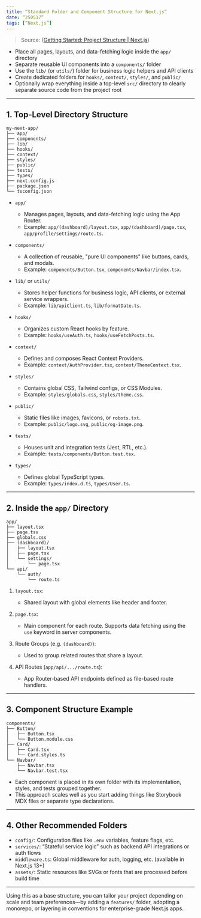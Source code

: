 ```yaml
---
title: “Standard Folder and Component Structure for Next.js”
date: “250517”
tags: [“Next.js”]
---
```


> Source: ([Getting Started: Project Structure | Next.js](https://nextjs.org/docs/app/getting-started/project-structure?utm_source=chatgpt.com))

- Place all pages, layouts, and data-fetching logic inside the `app/` directory
- Separate reusable UI components into a `components/` folder
- Use the `lib/` (or `utils/`) folder for business logic helpers and API clients
- Create dedicated folders for `hooks/`, `context/`, `styles/`, and `public/`
- Optionally wrap everything inside a top-level `src/` directory to clearly separate source code from the project root

---

## 1. Top-Level Directory Structure

```
my-next-app/
├── app/
├── components/
├── lib/
├── hooks/
├── context/
├── styles/
├── public/
├── tests/
├── types/
├── next.config.js
├── package.json
└── tsconfig.json
```

- `app/`

  - Manages pages, layouts, and data-fetching logic using the App Router.
  - Example: `app/(dashboard)/layout.tsx`, `app/(dashboard)/page.tsx`, `app/profile/settings/route.ts`.

- `components/`

  - A collection of reusable, "pure UI components" like buttons, cards, and modals.
  - Example: `components/Button.tsx`, `components/Navbar/index.tsx`.

- `lib/` or `utils/`

  - Stores helper functions for business logic, API clients, or external service wrappers.
  - Example: `lib/apiClient.ts`, `lib/formatDate.ts`.

- `hooks/`

  - Organizes custom React hooks by feature.
  - Example: `hooks/useAuth.ts`, `hooks/useFetchPosts.ts`.

- `context/`

  - Defines and composes React Context Providers.
  - Example: `context/AuthProvider.tsx`, `context/ThemeContext.tsx`.

- `styles/`

  - Contains global CSS, Tailwind configs, or CSS Modules.
  - Example: `styles/globals.css`, `styles/theme.css`.

- `public/`

  - Static files like images, favicons, or `robots.txt`.
  - Example: `public/logo.svg`, `public/og-image.png`.

- `tests/`

  - Houses unit and integration tests (Jest, RTL, etc.).
  - Example: `tests/components/Button.test.tsx`.

- `types/`
  - Defines global TypeScript types.
  - Example: `types/index.d.ts`, `types/User.ts`.

---

## 2. Inside the `app/` Directory

```
app/
├── layout.tsx
├── page.tsx
├── globals.css
├── (dashboard)/
│   ├── layout.tsx
│   ├── page.tsx
│   └── settings/
│       └── page.tsx
└── api/
    └── auth/
        └── route.ts
```

1. `layout.tsx`:

   - Shared layout with global elements like header and footer.

2. `page.tsx`:

   - Main component for each route. Supports data fetching using the `use` keyword in server components.

3. Route Groups (e.g. `(dashboard)`):

   - Used to group related routes that share a layout.

4. API Routes (`app/api/.../route.ts`):
   - App Router-based API endpoints defined as file-based route handlers.

---

## 3. Component Structure Example

```
components/
├── Button/
│   ├── Button.tsx
│   └── Button.module.css
├── Card/
│   ├── Card.tsx
│   └── Card.styles.ts
└── Navbar/
    ├── Navbar.tsx
    └── Navbar.test.tsx
```

- Each component is placed in its own folder with its implementation, styles, and tests grouped together.
- This approach scales well as you start adding things like Storybook MDX files or separate type declarations.

---

## 4. Other Recommended Folders

- `config/`: Configuration files like `.env` variables, feature flags, etc.
- `services/`: “Stateful service logic” such as backend API integrations or auth flows
- `middleware.ts`: Global middleware for auth, logging, etc. (available in Next.js 13+)
- `assets/`: Static resources like SVGs or fonts that are processed before build time

---

Using this as a base structure, you can tailor your project depending on scale and team preferences—by adding a `features/` folder, adopting a monorepo, or layering in conventions for enterprise-grade Next.js apps.
